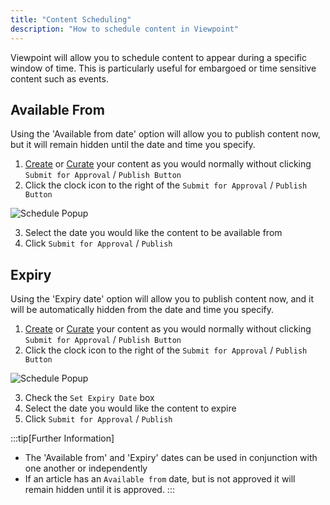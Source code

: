 ```yaml
---
title: "Content Scheduling"
description: "How to schedule content in Viewpoint"
---
```


Viewpoint will allow you to schedule content to appear during a specific window of time. This is particularly useful for embargoed or time sensitive content such as events.

## Available From

Using the 'Available from date' option will allow you to publish content now, but it will remain hidden until the date and time you specify.

1. [Create](create) or [Curate](curate) your content as you would normally without clicking `Submit for Approval` / `Publish Button`
2. Click the clock icon to the right of the `Submit for Approval` / `Publish Button`

![Schedule Popup](/assets/content/schedule-modal.png)

3. Select the date you would like the content to be available from
4. Click `Submit for Approval` / `Publish` 

## Expiry

Using the 'Expiry date' option will allow you to publish content now, and it will be automatically hidden from the date and time you specify.

1. [Create](create) or [Curate](curate) your content as you would normally without clicking `Submit for Approval` / `Publish Button`
2. Click the clock icon to the right of the `Submit for Approval` / `Publish Button`

![Schedule Popup](/assets/content/schedule-modal.png)

3. Check the `Set Expiry Date` box
4. Select the date you would like the content to expire
5. Click `Submit for Approval` / `Publish`

:::tip[Further Information]
- The 'Available from' and 'Expiry' dates can be used in conjunction with one another or independently
- If an article has an `Available from` date, but is not approved it will remain hidden until it is approved.
:::